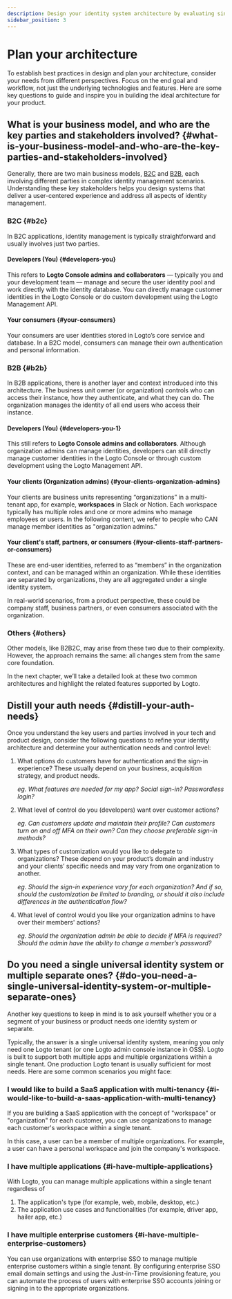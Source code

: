 ```yaml
---
description: Design your identity system architecture by evaluating single-tenant, multi-tenant, and multi-application options.
sidebar_position: 3
---
```


# Plan your architecture

To establish best practices in design and plan your architecture, consider your needs from different perspectives. Focus on the end goal and workflow, not just the underlying technologies and features. Here are some key questions to guide and inspire you in building the ideal architecture for your product.

## What is your business model, and who are the key parties and stakeholders involved? \{#what-is-your-business-model-and-who-are-the-key-parties-and-stakeholders-involved}

Generally, there are two main business models, [B2C](/introduction/plan-your-architecture/b2c) and [B2B](/introduction/plan-your-architecture/b2b), each involving different parties in complex identity management scenarios. Understanding these key stakeholders helps you design systems that deliver a user-centered experience and address all aspects of identity management.

### B2C \{#b2c}

In B2C applications, identity management is typically straightforward and usually involves just two parties.

#### Developers (You) \{#developers-you}

This refers to **Logto Console admins and collaborators** — typically you and your development team — manage and secure the user identity pool and work directly with the identity database. You can directly manage customer identities in the Logto Console or do custom development using the Logto Management API.

#### Your consumers \{#your-consumers}

Your consumers are user identities stored in Logto’s core service and database. In a B2C model, consumers can manage their own authentication and personal information.

### B2B \{#b2b}

In B2B applications, there is another layer and context introduced into this architecture. The business unit owner (or organization) controls who can access their instance, how they authenticate, and what they can do. The organization manages the identity of all end users who access their instance.

#### Developers (You) \{#developers-you-1}

This still refers to **Logto Console admins and collaborators**. Although organization admins can manage identities, developers can still directly manage customer identities in the Logto Console or through custom development using the Logto Management API.

#### Your clients (Organization admins) \{#your-clients-organization-admins}

Your clients are business units representing “organizations” in a multi-tenant app, for example, **workspaces** in Slack or Notion. Each workspace typically has multiple roles and one or more admins who manage employees or users. In the following content, we refer to people who CAN manage member identities as "organization admins."

#### Your client's staff, partners, or consumers \{#your-clients-staff-partners-or-consumers}

These are end-user identities, referred to as “members” in the organization context, and can be managed within an organization. While these identities are separated by organizations, they are all aggregated under a single identity system.

In real-world scenarios, from a product perspective, these could be company staff, business partners, or even consumers associated with the organization.

### Others \{#others}

Other models, like B2B2C, may arise from these two due to their complexity. However, the approach remains the same: all changes stem from the same core foundation.

In the next chapter, we’ll take a detailed look at these two common architectures and highlight the related features supported by Logto.

## Distill your auth needs \{#distill-your-auth-needs}

Once you understand the key users and parties involved in your tech and product design, consider the following questions to refine your identity architecture and determine your authentication needs and control level:

1. What options do customers have for authentication and the sign-in experience? These usually depend on your business, acquisition strategy, and product needs.

   _eg. What features are needed for my app? Social sign-in? Passwordless login?_

2. What level of control do you (developers) want over customer actions?

   _eg. Can customers update and maintain their profile? Can customers turn on and off MFA on their own? Can they choose preferable sign-in methods?_

3. What types of customization would you like to delegate to organizations? These depend on your product’s domain and industry and your clients’ specific needs and may vary from one organization to another.

   _eg. Should the sign-in experience vary for each organization? And if so, should the customization be limited to branding, or should it also include differences in the authentication flow?_

4. What level of control would you like your organization admins to have over their members' actions?

   _eg. Should the organization admin be able to decide if MFA is required? Should the admin have the ability to change a member’s password?_

## Do you need a single universal identity system or multiple separate ones? \{#do-you-need-a-single-universal-identity-system-or-multiple-separate-ones}

Another key questions to keep in mind is to ask yourself whether you or a segment of your business or product needs one identity system or separate.

Typically, the answer is a single universal identity system, meaning you only need one Logto tenant (or one Logto admin console instance in OSS). Logto is built to support both multiple apps and multiple organizations within a single tenant. One production Logto tenant is usually sufficient for most needs. Here are some common scenarios you might face:

### I would like to build a SaaS application with multi-tenancy \{#i-would-like-to-build-a-saas-application-with-multi-tenancy}

If you are building a SaaS application with the concept of "workspace" or "organization" for each customer, you can use organizations to manage each customer's workspace within a single tenant.

In this case, a user can be a member of multiple organizations. For example, a user can have a personal workspace and join the company's workspace.

### I have multiple applications \{#i-have-multiple-applications}

With Logto, you can manage multiple applications within a single tenant regardless of

1. The application's type (for example, web, mobile, desktop, etc.)
2. The application use cases and functionalities (for example, driver app, hailer app, etc.)

### I have multiple enterprise customers \{#i-have-multiple-enterprise-customers}

You can use organizations with enterprise SSO to manage multiple enterprise customers within a single tenant. By configuring enterprise SSO email domain settings and using the Just-in-Time provisioning feature, you can automate the process of users with enterprise SSO accounts joining or signing in to the appropriate organizations.
